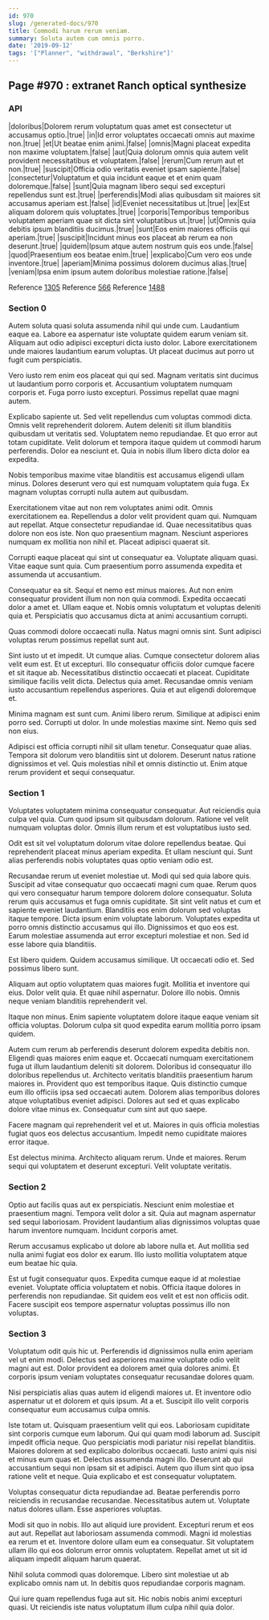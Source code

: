 ```yaml
---
id: 970
slug: /generated-docs/970
title: Commodi harum rerum veniam.
summary: Soluta autem cum omnis porro.
date: '2019-09-12'
tags: '["Planner", "withdrawal", "Berkshire"]'
---
```


## Page #970 : extranet Ranch optical synthesize
### API

|doloribus|Dolorem rerum voluptatum quas amet est consectetur ut accusamus optio.|true|
|in|Id error voluptates occaecati omnis aut maxime non.|true|
|et|Ut beatae enim animi.|false|
|omnis|Magni placeat expedita non maxime voluptatem.|false|
|aut|Quia dolorum omnis quia autem velit provident necessitatibus et voluptatem.|false|
|rerum|Cum rerum aut et non.|true|
|suscipit|Officia odio veritatis eveniet ipsam sapiente.|false|
|consectetur|Voluptatum et quia incidunt eaque et et enim quam doloremque.|false|
|sunt|Quia magnam libero sequi sed excepturi repellendus sunt est.|true|
|perferendis|Modi alias quibusdam sit maiores sit accusamus aperiam est.|false|
|id|Eveniet necessitatibus ut.|true|
|ex|Est aliquam dolorem quis voluptates.|true|
|corporis|Temporibus temporibus voluptatem aperiam quae sit dicta sint voluptatibus ut.|true|
|ut|Omnis quia debitis ipsum blanditiis ducimus.|true|
|sunt|Eos enim maiores officiis qui aperiam.|true|
|suscipit|Incidunt minus eos placeat ab rerum ea non deserunt.|true|
|quidem|Ipsum atque autem nostrum quis eos unde.|false|
|quod|Praesentium eos beatae enim.|true|
|explicabo|Cum vero eos unde inventore.|true|
|aperiam|Minima possimus dolorem ducimus alias.|true|
|veniam|Ipsa enim ipsum autem doloribus molestiae ratione.|false|

Reference [1305](/generated-docs/1305)
Reference [566](/generated-docs/566)
Reference [1488](/generated-docs/1488)


### Section 0
Autem soluta quasi soluta assumenda nihil qui unde cum. Laudantium eaque ea. Labore ea aspernatur iste voluptate quidem earum veniam sit. Aliquam aut odio adipisci excepturi dicta iusto dolor. Labore exercitationem unde maiores laudantium earum voluptas. Ut placeat ducimus aut porro ut fugit cum perspiciatis.
 Vero iusto rem enim eos placeat qui qui sed. Magnam veritatis sint ducimus ut laudantium porro corporis et. Accusantium voluptatem numquam corporis et. Fuga porro iusto excepturi. Possimus repellat quae magni autem.
 Explicabo sapiente ut. Sed velit repellendus cum voluptas commodi dicta. Omnis velit reprehenderit dolorem. Autem deleniti sit illum blanditiis quibusdam ut veritatis sed. Voluptatem nemo repudiandae. Et quo error aut totam cupiditate.
Velit dolorum et tempora itaque quidem ut commodi harum perferendis. Dolor ea nesciunt et. Quia in nobis illum libero dicta dolor ea expedita.
 Nobis temporibus maxime vitae blanditiis est accusamus eligendi ullam minus. Dolores deserunt vero qui est numquam voluptatem quia fuga. Ex magnam voluptas corrupti nulla autem aut quibusdam.
 Exercitationem vitae aut non rem voluptates animi odit. Omnis exercitationem ea. Repellendus a dolor velit provident quam qui. Numquam aut repellat.
Atque consectetur repudiandae id. Quae necessitatibus quas dolore non eos iste. Non quo praesentium magnam. Nesciunt asperiores numquam ex mollitia non nihil et. Placeat adipisci quaerat sit.
 Corrupti eaque placeat qui sint ut consequatur ea. Voluptate aliquam quasi. Vitae eaque sunt quia. Cum praesentium porro assumenda expedita et assumenda ut accusantium.
 Consequatur ea sit. Sequi et nemo est minus maiores. Aut non enim consequatur provident illum non non quia commodi.
Expedita occaecati dolor a amet et. Ullam eaque et. Nobis omnis voluptatum et voluptas deleniti quia et. Perspiciatis quo accusamus dicta at animi accusantium corrupti.
 Quas commodi dolore occaecati nulla. Natus magni omnis sint. Sunt adipisci voluptas rerum possimus repellat sunt aut.
 Sint iusto ut et impedit. Ut cumque alias. Cumque consectetur dolorem alias velit eum est. Et ut excepturi. Illo consequatur officiis dolor cumque facere et sit itaque ab. Necessitatibus distinctio occaecati et placeat.
Cupiditate similique facilis velit dicta. Delectus quia amet. Recusandae omnis veniam iusto accusantium repellendus asperiores. Quia et aut eligendi doloremque et.
 Minima magnam est sunt cum. Animi libero rerum. Similique at adipisci enim porro sed. Corrupti ut dolor. In unde molestias maxime sint. Nemo quis sed non eius.
 Adipisci est officia corrupti nihil sit ullam tenetur. Consequatur quae alias. Tempora sit dolorum vero blanditiis sint ut dolorem. Deserunt natus ratione dignissimos et vel. Quis molestias nihil et omnis distinctio ut. Enim atque rerum provident et sequi consequatur.
### Section 1
Voluptates voluptatem minima consequatur consequatur. Aut reiciendis quia culpa vel quia. Cum quod ipsum sit quibusdam dolorum. Ratione vel velit numquam voluptas dolor. Omnis illum rerum et est voluptatibus iusto sed.
 Odit est sit vel voluptatum dolorum vitae dolore repellendus beatae. Qui reprehenderit placeat minus aperiam expedita. Et ullam nesciunt qui. Sunt alias perferendis nobis voluptates quas optio veniam odio est.
 Recusandae rerum ut eveniet molestiae ut. Modi qui sed quia labore quis. Suscipit ad vitae consequatur quo occaecati magni cum quae. Rerum quos qui vero consequatur harum tempore dolorem dolore consequatur. Soluta rerum quis accusamus et fuga omnis cupiditate. Sit sint velit natus et cum et sapiente eveniet laudantium.
Blanditiis eos enim dolorum sed voluptas itaque tempore. Dicta ipsum enim voluptate laborum. Voluptates expedita ut porro omnis distinctio accusamus qui illo. Dignissimos et quo eos est. Earum molestiae assumenda aut error excepturi molestiae et non. Sed id esse labore quia blanditiis.
 Est libero quidem. Quidem accusamus similique. Ut occaecati odio et. Sed possimus libero sunt.
 Aliquam aut optio voluptatem quas maiores fugit. Mollitia et inventore qui eius. Dolor velit quia.
Et quae nihil aspernatur. Dolore illo nobis. Omnis neque veniam blanditiis reprehenderit vel.
 Itaque non minus. Enim sapiente voluptatem dolore itaque eaque veniam sit officia voluptas. Dolorum culpa sit quod expedita earum mollitia porro ipsam quidem.
 Autem cum rerum ab perferendis deserunt dolorem expedita debitis non. Eligendi quas maiores enim eaque et. Occaecati numquam exercitationem fuga ut illum laudantium deleniti sit dolorem. Doloribus id consequatur illo doloribus repellendus ut.
Architecto veritatis blanditiis praesentium harum maiores in. Provident quo est temporibus itaque. Quis distinctio cumque eum illo officiis ipsa sed occaecati autem. Dolorem alias temporibus dolores atque voluptatibus eveniet adipisci. Dolores aut sed et quas explicabo dolore vitae minus ex. Consequatur cum sint aut quo saepe.
 Facere magnam qui reprehenderit vel et ut. Maiores in quis officia molestias fugiat quos eos delectus accusantium. Impedit nemo cupiditate maiores error itaque.
 Est delectus minima. Architecto aliquam rerum. Unde et maiores. Rerum sequi qui voluptatem et deserunt excepturi. Velit voluptate veritatis.
### Section 2
Optio aut facilis quas aut ex perspiciatis. Nesciunt enim molestiae et praesentium magni. Tempora velit dolor a sit. Quia aut magnam aspernatur sed sequi laboriosam. Provident laudantium alias dignissimos voluptas quae harum inventore numquam. Incidunt corporis amet.
 Rerum accusamus explicabo ut dolore ab labore nulla et. Aut mollitia sed nulla animi fugiat eos dolor ex earum. Illo iusto mollitia voluptatem atque eum beatae hic quia.
 Est ut fugit consequatur quos. Expedita cumque eaque id at molestiae eveniet. Voluptate officia voluptatem et nobis. Officia itaque dolores in perferendis non repudiandae. Sit quidem eos velit et est non officiis odit. Facere suscipit eos tempore aspernatur voluptas possimus illo non voluptas.
### Section 3
Voluptatum odit quis hic ut. Perferendis id dignissimos nulla enim aperiam vel ut enim modi. Delectus sed asperiores maxime voluptate odio velit magni aut est. Dolor provident ea dolorem amet quia dolores animi. Et corporis ipsum veniam voluptates consequatur recusandae dolores quam.
 Nisi perspiciatis alias quas autem id eligendi maiores ut. Et inventore odio aspernatur ut et dolorem et quis ipsum. At a et. Suscipit illo velit corporis consequatur eum accusamus culpa omnis.
 Iste totam ut. Quisquam praesentium velit qui eos. Laboriosam cupiditate sint corporis cumque eum laborum. Qui qui quam modi laborum ad. Suscipit impedit officia neque. Quo perspiciatis modi pariatur nisi repellat blanditiis.
Maiores dolorem at sed explicabo doloribus occaecati. Iusto animi quis nisi et minus eum quas et. Delectus assumenda magni illo. Deserunt ab qui accusantium sequi non ipsam sit et adipisci. Autem quo illum sint quo ipsa ratione velit et neque. Quia explicabo et est consequatur voluptatem.
 Voluptas consequatur dicta repudiandae ad. Beatae perferendis porro reiciendis in recusandae recusandae. Necessitatibus autem ut. Voluptate natus dolores ullam. Esse asperiores voluptas.
 Modi sit quo in nobis. Illo aut aliquid iure provident. Excepturi rerum et eos aut aut.
Repellat aut laboriosam assumenda commodi. Magni id molestias ea rerum et et. Inventore dolore ullam eum ea consequatur. Sit voluptatem ullam illo qui eos dolorum error omnis voluptatem. Repellat amet ut sit id aliquam impedit aliquam harum quaerat.
 Nihil soluta commodi quas doloremque. Libero sint molestiae ut ab explicabo omnis nam ut. In debitis quos repudiandae corporis magnam.
 Qui iure quam repellendus fuga aut sit. Hic nobis nobis animi excepturi quasi. Ut reiciendis iste natus voluptatum illum culpa nihil quia dolor.
